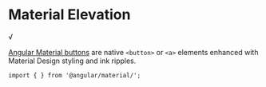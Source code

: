 
<Meta title="Elevation/Overview" />

# Material Elevation

√

[Angular Material buttons](https://material.angular.io/guide/elevation) are native `<button>` or `<a>` elements enhanced with Material Design styling and ink ripples. <br />

`import { } from '@angular/material/';`

```

```
